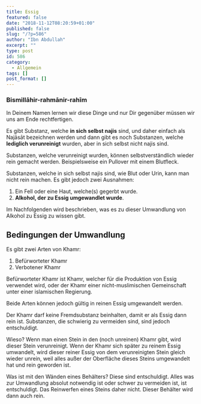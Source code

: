 ```yaml
---
title: Essig
featured: false
date: "2018-11-12T08:20:59+01:00"
published: false
slug: "/?p=586"
author: "Ibn Abdullah"
excerpt: ""
type: post
id: 586
category:
  - Allgemein
tags: []
post_format: []
---
```


### Bismillāhir-rahmānir-rahīm

In Deinem Namen lernen wir diese Dinge und nur Dir gegenüber müssen wir uns am Ende rechtfertigen.

Es gibt Substanz, welche **in sich selbst najis** sind, und daher einfach als Najāsāt bezeichnen werden und dann gibt es noch Substanzen, welche **lediglich verunreinigt** wurden, aber in sich selbst nicht najis sind.

Substanzen, welche verunreinigt wurden, können selbstverständlich wieder rein gemacht werden. Beispielsweise ein Pullover mit einem Blutfleck.

Substanzen, welche in sich selbst najis sind, wie Blut oder Urin, kann man nicht rein machen. Es gibt jedoch zwei Ausnahmen:

1. Ein Fell oder eine Haut, welche(s) gegerbt wurde.
2. **Alkohol, der zu Essig umgewandlet wurde**.

Im Nachfolgenden wird beschrieben, was es zu dieser Umwandlung von Alkohol zu Essig zu wissen gibt.

## Bedingungen der Umwandlung

Es gibt zwei Arten von Khamr:

1. Befürworteter Khamr
2. Verbotener Khamr

Befürworteter Khamr ist Khamr, welcher für die Produktion von Essig verwendet wird, oder der Khamr einer nicht-muslimischen Gemeinschaft unter einer islamischen Regierung.

Beide Arten können jedoch gültig in reinen Essig umgewandelt werden.

Der Khamr darf keine Fremdsubstanz beinhalten, damit er als Essig dann rein ist. Substanzen, die schwierig zu vermeiden sind, sind jedoch entschuldigt.

Wieso? Wenn man einen Stein in den (noch unreinen) Khamr gibt, wird dieser Stein verunreinigt. Wenn der Khamr sich später zu reinem Essig umwandelt, wird dieser reiner Essig von dem verunreinigten Stein gleich wieder unrein, weil alles außer der Oberfläche dieses Steins umgewandelt hat und rein geworden ist.

Was ist mit den Wänden eines Behälters? Diese sind entschuldigt. Alles was zur Umwandlung absolut notwendig ist oder schwer zu vermeiden ist, ist entschuldigt. Das Reinwerfen eines Steins daher nicht. Dieser Behälter wird dann auch rein.
